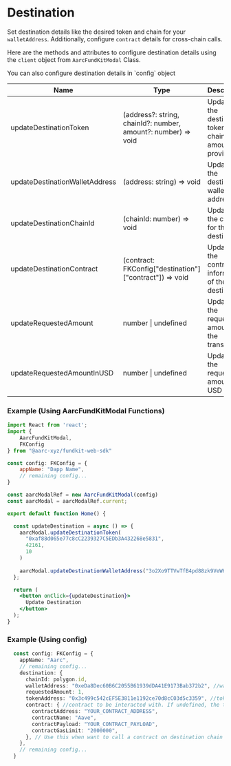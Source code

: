# Destination

Set destination details like the desired token and chain for your `walletAddress`. Additionally, configure `contract` details for cross-chain calls.

Here are the methods and attributes to configure destination details using the `client` object from `AarcFundKitModal` Class.

<Info>
You can also configure destination details in `config` object
</Info>

<table><thead><tr><th width="290">Name</th><th>Type</th><th>Description</th></tr></thead><tbody><tr><td>updateDestinationToken</td><td>(address?: string, chainId?: number, amount?: number) => void</td><td>Updates the destination token, chainId and amount if provided</td></tr><tr><td>updateDestinationWalletAddress</td><td>(address: string) => void</td><td>Updates the destination wallet address</td></tr><tr><td>updateDestinationChainId</td><td>(chainId: number) => void</td><td>Updates the chain ID for the destination</td></tr><tr><td>updateDestinationContract</td><td>(contract: FKConfig["destination"]["contract"]) => void</td><td>Updates the contract information of the destination</td></tr><tr><td>updateRequestedAmount</td><td>number | undefined</td><td>Updates the requested amount for the transaction</td></tr><tr><td>updateRequestedAmountInUSD</td><td>number | undefined</td><td>Updates the requested amount in USD</td></tr></tbody></table>

### Example (Using AarcFundKitModal Functions)

```jsx
import React from 'react';
import {
    AarcFundKitModal,
    FKConfig
} from "@aarc-xyz/fundkit-web-sdk"

const config: FKConfig = {
    appName: "Dapp Name",
    // remaining config...
}

const aarcModalRef = new AarcFundKitModal(config)
const aarcModal = aarcModalRef.current;

export default function Home() {

  const updateDestination = async () => {
    aarcModal.updateDestinationToken(
      "0xaf88d065e77c8cC2239327C5EDb3A432268e5831",
      42161,
      10
    )
    
    aarcModal.updateDestinationWalletAddress("3o2Xo9TTVwTfB4pd88zk9VeWHd416nqR8jxxeC9cxmiE")
  };

  return (
    <button onClick={updateDestination}>
      Update Destination
    </button>
  );
}
```

### Example (Using config)

```typescript
  const config: FKConfig = {
    appName: "Aarc",
    // remaining config...
    destination: {
      chainId: polygon.id,
      walletAddress: "0xeDa8Dec60B6C2055B61939dDA41E9173Bab372b2", //wallet address of the destination
      requestedAmount: 1,
      tokenAddress: "0x3c499c542cEF5E3811e1192ce70d8cC03d5c3359", //token to be transferred. If undefined, the user will be prompted to select a token
      contract: { //contract to be interacted with. If undefined, the transaction will be a simple transfer
        contractAddress: "YOUR_CONTRACT_ADDRESS",
        contractName: "Aave",
        contractPayload: "YOUR_CONTRACT_PAYLOAD",
        contractGasLimit: "2000000",
      }, // Use this when want to call a contract on destination chain
    },
    // remaining config... 
  }
```
